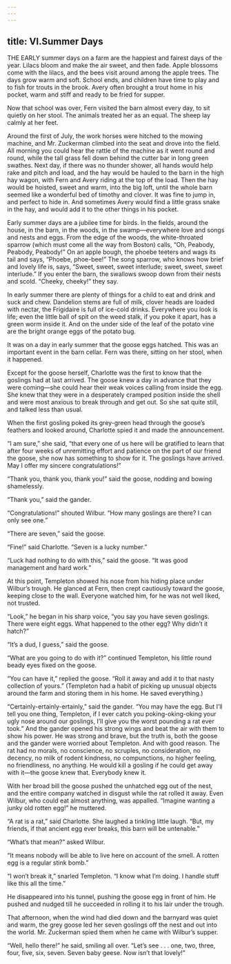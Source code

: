 ```yaml
---
---
---
```

title: VI.Summer Days
---

THE EARLY summer days on a farm are the happiest and fairest days of the year. Lilacs bloom and make the air sweet, and then fade. Apple blossoms come with the lilacs, and the bees visit around among the apple trees. The days grow warm and soft. School ends, and children have time to play and to fish for trouts in the brook. Avery often brought a trout home in his pocket, warm and stiff and ready to be fried for supper.

Now that school was over, Fern visited the barn almost every day, to sit quietly on her stool. The animals treated her as an equal. The sheep lay calmly at her feet.

Around the first of July, the work horses were hitched to the mowing machine, and Mr. Zuckerman climbed into the seat and drove into the field. All morning you could hear the rattle of the machine as it went round and round, while the tall grass fell down behind the cutter bar in long green swathes. Next day, if there was no thunder shower, all hands would help rake and pitch and load, and the hay would be hauled to the barn in the high hay wagon, with Fern and Avery riding at the top of the load. Then the hay would be hoisted, sweet and warm, into the big loft, until the whole barn seemed like a wonderful bed of timothy and clover. It was fine to jump in, and perfect to hide in. And sometimes Avery would find a little grass snake in the hay, and would add it to the other things in his pocket.

Early summer days are a jubilee time for birds. In the fields, around the house, in the barn, in the woods, in the swamp—everywhere love and songs and nests and eggs. From the edge of the woods, the white-throated sparrow (which must come all the way from Boston) calls, “Oh, Peabody, Peabody, Peabody!” On an apple bough, the phoebe teeters and wags its tail and says, “Phoebe, phoe-bee!” The song sparrow, who knows how brief and lovely life is, says, “Sweet, sweet, sweet interlude; sweet, sweet, sweet interlude.” If you enter the barn, the swallows swoop down from their nests and scold. “Cheeky, cheeky!” they say.

In early summer there are plenty of things for a child to eat and drink and suck and chew. Dandelion stems are full of milk, clover heads are loaded with nectar, the Frigidaire is full of ice-cold drinks. Everywhere you look is life; even the little ball of spit on the weed stalk, if you poke it apart, has a green worm inside it. And on the under side of the leaf of the potato vine are the bright orange eggs of the potato bug.

It was on a day in early summer that the goose eggs hatched. This was an important event in the barn cellar. Fern was there, sitting on her stool, when it happened.

Except for the goose herself, Charlotte was the first to know that the goslings had at last arrived. The goose knew a day in advance that they were coming—she could hear their weak voices calling from inside the egg. She knew that they were in a desperately cramped position inside the shell and were most anxious to break through and get out. So she sat quite still, and talked less than usual.

When the first gosling poked its grey-green head through the goose’s feathers and looked around, Charlotte spied it and made the announcement.

“I am sure,” she said, “that every one of us here will be gratified to learn that after four weeks of unremitting effort and patience on the part of our friend the goose, she now has something to show for it. The goslings have arrived. May I offer my sincere congratulations!”

“Thank you, thank you, thank you!” said the goose, nodding and bowing shamelessly.

“Thank you,” said the gander.

“Congratulations!” shouted Wilbur. “How many goslings are there? I can only see one.”

“There are seven,” said the goose.

“Fine!” said Charlotte. “Seven is a lucky number.”

“Luck had nothing to do with this,” said the goose. “It was good management and hard work.”

At this point, Templeton showed his nose from his hiding place under Wilbur’s trough. He glanced at Fern, then crept cautiously toward the goose, keeping close to the wall. Everyone watched him, for he was not well liked, not trusted.

“Look,” he began in his sharp voice, “you say you have seven goslings. There were eight eggs. What happened to the other egg? Why didn’t it hatch?”

“It’s a dud, I guess,” said the goose.

“What are you going to do with it?” continued Templeton, his little round beady eyes fixed on the goose.

“You can have it,” replied the goose. “Roll it away and add it to that nasty collection of yours.” (Templeton had a habit of picking up unusual objects around the farm and storing them in his home. He saved everything.)



“Certainly-ertainly-ertainly,” said the gander. “You may have the egg. But I’ll tell you one thing, Templeton, if I ever catch you poking-oking-oking your ugly nose around our goslings, I’ll give you the worst pounding a rat ever took.” And the gander opened his strong wings and beat the air with them to show his power. He was strong and brave, but the truth is, both the goose and the gander were worried about Templeton. And with good reason. The rat had no morals, no conscience, no scruples, no consideration, no decency, no milk of rodent kindness, no compunctions, no higher feeling, no friendliness, no anything. He would kill a gosling if he could get away with it—the goose knew that. Everybody knew it.

With her broad bill the goose pushed the unhatched egg out of the nest, and the entire company watched in disgust while the rat rolled it away. Even Wilbur, who could eat almost anything, was appalled. “Imagine wanting a junky old rotten egg!” he muttered.

“A rat is a rat,” said Charlotte. She laughed a tinkling little laugh. “But, my friends, if that ancient egg ever breaks, this barn will be untenable.”

“What’s that mean?” asked Wilbur.

“It means nobody will be able to live here on account of the smell. A rotten egg is a regular stink bomb.”

“I won’t break it,” snarled Templeton. “I know what I’m doing. I handle stuff like this all the time.”

He disappeared into his tunnel, pushing the goose egg in front of him. He pushed and nudged till he succeeded in rolling it to his lair under the trough.

That afternoon, when the wind had died down and the barnyard was quiet and warm, the grey goose led her seven goslings off the nest and out into the world. Mr. Zuckerman spied them when he came with Wilbur’s supper.

“Well, hello there!” he said, smiling all over. “Let’s see . . . one, two, three, four, five, six, seven. Seven baby geese. Now isn’t that lovely!”